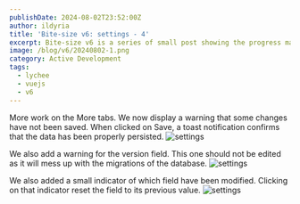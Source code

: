 ```yaml
---
publishDate: 2024-08-02T23:52:00Z
author: ildyria
title: 'Bite-size v6: settings - 4'
excerpt: Bite-size v6 is a series of small post showing the progress made on the development of the future version of Lychee.
image: /blog/v6/20240802-1.png
category: Active Development
tags:
  - lychee
  - vuejs
  - v6
---
```

More work on the More tabs. We now display a warning that some changes have not been saved.
When clicked on Save, a toast notification confirms that the data has been properly persisted.
![settings](/blog/v6/20240802-2.png)

We also add a warning for the version field. This one should not be edited as it will mess up with the migrations of the database.
![settings](/blog/v6/20240802-3.png)

We also added a small indicator of which field have been modified. Clicking on that indicator reset the field to its previous value.
![settings](/blog/v6/20240802-4.png)
